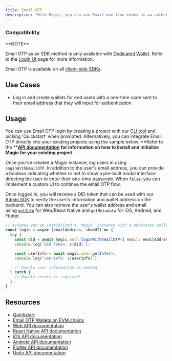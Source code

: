 ```yaml
---
title: Email OTP
description: "With Magic, you can use Email one-time codes as an authentication mechanism, giving users a simple way to log in using their emails."
---
```


### Compatibility

<Info>
**NOTE**

Email OTP as an SDK method is only available with [Dedicated Wallet](/docs/wallets/wallet-types#dedicated-wallet). Refer to the [Login UI](docs/authentication/customization/login-ui) page for more information.

</Info>

Email OTP is available on all [client-side SDKs](/docs/api/overview#client-side-sdk).

## Use Cases

- Log in and create wallets for end users with a one-time code sent to their email address that they will input for authentication

## Usage

You can use Email OTP login by creating a project with our [CLI tool](/docs/home/quickstart) and picking 'Quickstart' when prompted. Alternatively, you can integrate Email OTP directly into your existing projects using the sample below. **Refer to the **[**API documentation**](/docs/api/overview) **for information on how to install and initialize Magic for your existing project.**

Once you've created a Magic instance, log users in using `loginWithEmailOTP`. In addition to the user's email address, you can provide a boolean indicating whether or not to show a pre-built modal interface directing the user to enter their one-time passcode. When `false`, you can implement a custom UI to continue the email OTP flow.

Once logged in, you will receive a DID token that can be used with our [Admin SDK](/docs/api/server-side-sdks/node#token-module) to verify the user's information and wallet address on the backend. You can also retrieve the user's wallet address and email using [`getInfo`](/docs/api/client-side-sdks/web#getinfo) for Web/React Native and `getMetadata` for iOS, Android, and Flutter.

```Javascript Javascript
// Assumes you've initialized a `Magic` instance with a Dedicated Wallet API Key
const login = async (emailAddress, showUI) => {
  try {
    const did = await magic.auth.loginWithEmailOTP({ email: emailAddress, showUI: showUI});
    console.log(`DID Token: ${did}`);

    const userInfo = await magic.user.getInfo();
    console.log(`UserInfo: ${userInfo}`);

    // Handle user information as needed
  } catch {
    // Handle errors if required!
  }
}
```

## Resources

- [Quickstart](/docs/home/quickstart/cli)
- [Email OTP Wallets on EVM chains](https://magic.link/posts/magic-evm-nextjs-guide)
- [Web API documentation](/docs/api/client-side-sdks/web#loginwithemailotp)
- [React Native API documentation](/docs/api/client-side-sdks/react-native#loginwithemailotp)
- [iOS API documentation](/docs/api/client-side-sdks/ios#loginwithemailotp)
- [Android API documentation](/docs/api/client-side-sdks/android#loginwithemailotp)
- [Flutter API documentation](/docs/api/client-side-sdks/flutter#loginwithemailotp)
- [Unity API documentation](/docs/api/client-side-sdks/unity#loginwithemailotp)

